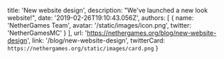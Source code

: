   title: 'New website design',
  description: "We've launched a new look website!",
  date: '2019-02-26T19:10:43.056Z',
  authors: [
    {
      name: 'NetherGames Team',
      avatar: '/static/images/icon.png',
      twitter: 'NetherGamesMC'
    }
  ],
  url: 'https://nethergames.org/blog/new-website-design',
  link: '/blog/new-website-design',
  twitterCard: `https://nethergames.org/static/images/card.png`
}

